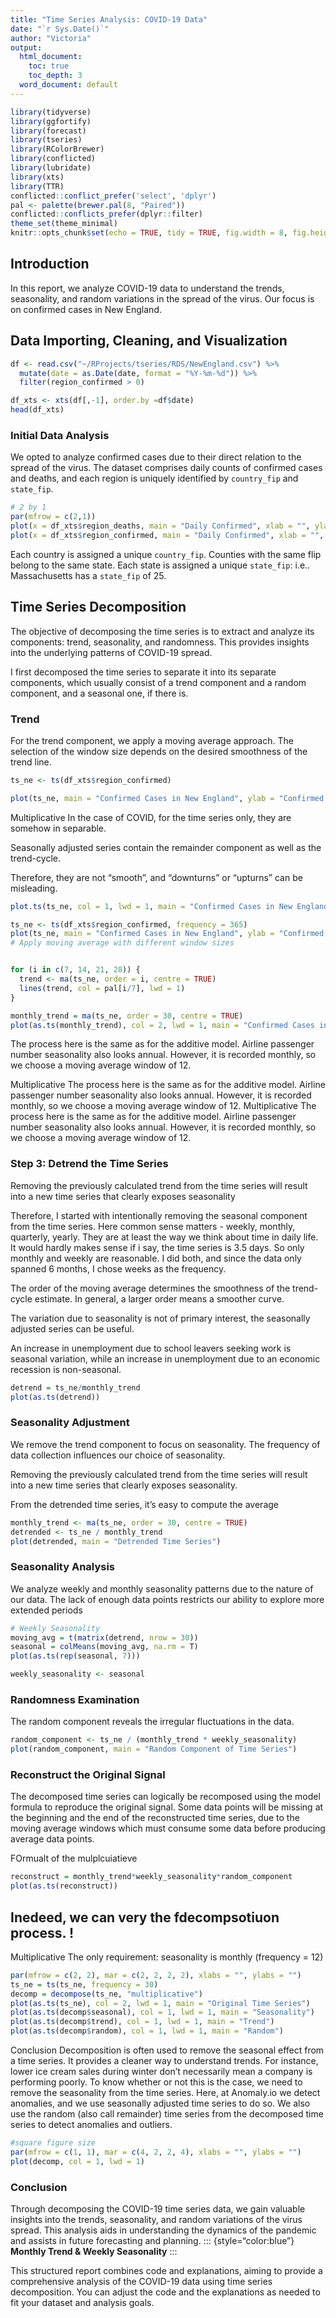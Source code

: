 ```yaml
---
title: "Time Series Analysis: COVID-19 Data"
date: "`r Sys.Date()`"
author: "Victoria"
output: 
  html_document:
    toc: true
    toc_depth: 3
  word_document: default
---
```


```r
library(tidyverse)
library(ggfortify)
library(forecast)
library(tseries)
library(RColorBrewer)
library(conflicted)
library(lubridate)
library(xts)
library(TTR)
conflicted::conflict_prefer('select', 'dplyr')
pal <- palette(brewer.pal(8, "Paired"))
conflicted::conflicts_prefer(dplyr::filter)
theme_set(theme_minimal)
knitr::opts_chunk$set(echo = TRUE, tidy = TRUE, fig.width = 8, fig.height = 4, fig.align = "center", fig.path = "Figs/", warning = FALSE, message = FALSE)

```

## Introduction
In this report, we analyze COVID-19 data to understand the trends, seasonality, and random variations in the spread of the virus. Our focus is on confirmed cases in New England.

## Data Importing, Cleaning, and Visualization

```r

df <- read.csv("~/RProjects/tseries/RDS/NewEngland.csv") %>%
  mutate(date = as.Date(date, format = "%Y-%m-%d")) %>% 
  filter(region_confirmed > 0)

df_xts <- xts(df[,-1], order.by =df$date)
head(df_xts)
```

### Initial Data Analysis
We opted to analyze confirmed cases due to their direct relation to the spread of the virus. The dataset comprises daily counts of confirmed cases and deaths, and each region is uniquely identified by `country_fip` and `state_fip`.

```r
# 2 by 1
par(mfrow = c(2,1))
plot(x = df_xts$region_deaths, main = "Daily Confirmed", xlab = "", ylab = "", type = "h", col = 2, grid.col = 0)
plot(x = df_xts$region_confirmed, main = "Daily Confirmed", xlab = "", ylab = "", type = "h", col = 1, grid.col = 0)
```

Each country is assigned a unique `country_fip`. Counties with the same
flip belong to the same state. Each state is assigned a unique
`state_fip`: i.e.. Massachusetts has a `state_fip` of 25.

##  Time Series Decomposition
The objective of decomposing the time series is to extract and analyze its components: trend, seasonality, and randomness. This provides insights into the underlying patterns of COVID-19 spread.

I first decomposed the time series to separate it into its separate
components, which usually consist of a trend component and a random
component, and a seasonal one, if there is.

### Trend 

For the trend component, we apply a moving average approach. The selection of the window size depends on the desired smoothness of the trend line.

```r
ts_ne <- ts(df_xts$region_confirmed)

plot(ts_ne, main = "Confirmed Cases in New England", ylab = "Confirmed Cases", xlab = "", col = 2)
```

Multiplicative In the case of COVID, for the time series only, they are
somehow in separable.

Seasonally adjusted series contain the remainder component as well as
the trend-cycle.

Therefore, they are not "smooth", and "downturns" or "upturns" can be
misleading.

```r

plot.ts(ts_ne, col = 1, lwd = 1, main = "Confirmed Cases in New England", ylab = "Confirmed Cases", xlab = "Date")

```


```r
ts_ne <- ts(df_xts$region_confirmed, frequency = 365)
plot(ts_ne, main = "Confirmed Cases in New England", ylab = "Confirmed Cases")
# Apply moving average with different window sizes


for (i in c(7, 14, 21, 28)) {
  trend <- ma(ts_ne, order = i, centre = TRUE)
  lines(trend, col = pal[i/7], lwd = 1)
}
```


```r
monthly_trend = ma(ts_ne, order = 30, centre = TRUE)
plot(as.ts(monthly_trend), col = 2, lwd = 1, main = "Confirmed Cases in New England", ylab = "Confirmed Cases", xlab = "Date")
```


The process here is the same as for the additive model. Airline
passenger number seasonality also looks annual. However, it is recorded
monthly, so we choose a moving average window of 12.

Multiplicative The process here is the same as for the additive model.
Airline passenger number seasonality also looks annual. However, it is
recorded monthly, so we choose a moving average window of 12.
Multiplicative The process here is the same as for the additive model.
Airline passenger number seasonality also looks annual. However, it is
recorded monthly, so we choose a moving average window of 12.


### Step 3: Detrend the Time Series

Removing the previously calculated trend from the time series will
result into a new time series that clearly exposes seasonality

Therefore, I started with intentionally removing the seasonal component
from the time series. Here common sense matters - weekly, monthly,
quarterly, yearly. They are at least the way we think about time in
daily life. It would hardly makes sense if i say, the time series is 3.5
days. So only monthly and weekly are reasonable. I did both, and since
the data only spanned 6 months, I chose weeks as the frequency.

The order of the moving average determines the smoothness of the
trend-cycle estimate. In general, a larger order means a smoother curve.

The variation due to seasonality is not of primary interest, the
seasonally adjusted series can be useful.

An increase in unemployment due to school leavers seeking work is
seasonal variation, while an increase in unemployment due to an economic
recession is non-seasonal.

```r

detrend = ts_ne/monthly_trend
plot(as.ts(detrend))
```

###  Seasonality Adjustment
We remove the trend component to focus on seasonality. The frequency of data collection influences our choice of seasonality.


Removing the previously calculated trend from the time series will
result into a new time series that clearly exposes seasonality.

From the detrended time series, it's easy to compute the average

```r
monthly_trend <- ma(ts_ne, order = 30, centre = TRUE)
detrended <- ts_ne / monthly_trend
plot(detrended, main = "Detrended Time Series")
```

### Seasonality Analysis
We analyze weekly and monthly seasonality patterns due to the nature of our data. The lack of enough data points restricts our ability to explore more extended periods

```r
# Weekly Seasonality
moving_avg = t(matrix(detrend, nrow = 30))
seasonal = colMeans(moving_avg, na.rm = T)
plot(as.ts(rep(seasonal, 7)))

```

```r
weekly_seasonality <- seasonal
```


### Randomness Examination
The random component reveals the irregular fluctuations in the data.

```r
random_component <- ts_ne / (monthly_trend * weekly_seasonality)
plot(random_component, main = "Random Component of Time Series")

```

### Reconstruct the Original Signal

The decomposed time series can logically be recomposed using the model
formula to reproduce the original signal. Some data points will be
missing at the beginning and the end of the reconstructed time series,
due to the moving average windows which must consume some data before
producing average data points.

FOrmualt of the mulplcuiatieve

```r

reconstruct = monthly_trend*weekly_seasonality*random_component
plot(as.ts(reconstruct))

```

## Inedeed, we can very the fdecompsotiuon process. !

Multiplicative The only requirement: seasonality is monthly (frequency =
12)

```r
par(mfrow = c(2, 2), mar = c(2, 2, 2, 2), xlabs = "", ylabs = "")
ts_ne = ts(ts_ne, frequency = 30)
decomp = decompose(ts_ne, "multiplicative")
plot(as.ts(ts_ne), col = 2, lwd = 1, main = "Original Time Series")
plot(as.ts(decomp$seasonal), col = 1, lwd = 1, main = "Seasonality")
plot(as.ts(decomp$trend), col = 1, lwd = 1, main = "Trend")
plot(as.ts(decomp$random), col = 1, lwd = 1, main = "Random")

```

Conclusion Decomposition is often used to remove the seasonal effect
from a time series. It provides a cleaner way to understand trends. For
instance, lower ice cream sales during winter don't necessarily mean a
company is performing poorly. To know whether or not this is the case,
we need to remove the seasonality from the time series. Here, at
Anomaly.io we detect anomalies, and we use seasonally adjusted time
series to do so. We also use the random (also call remainder) time
series from the decomposed time series to detect anomalies and outliers.

```r
#square figure size
par(mfrow = c(1, 1), mar = c(4, 2, 2, 4), xlabs = "", ylabs = "")
plot(decomp, col = 1, lwd = 1)
```

### Conclusion
Through decomposing the COVID-19 time series data, we gain valuable insights into the trends, seasonality, and random variations of the virus spread. This analysis aids in understanding the dynamics of the pandemic and assists in future forecasting and planning.
::: {style="color:blue"}
**Monthly Trend & Weekly Seasonality**
:::


This structured report combines code and explanations, aiming to provide a comprehensive analysis of the COVID-19 data using time series decomposition. You can adjust the code and the explanations as needed to fit your dataset and analysis goals.

